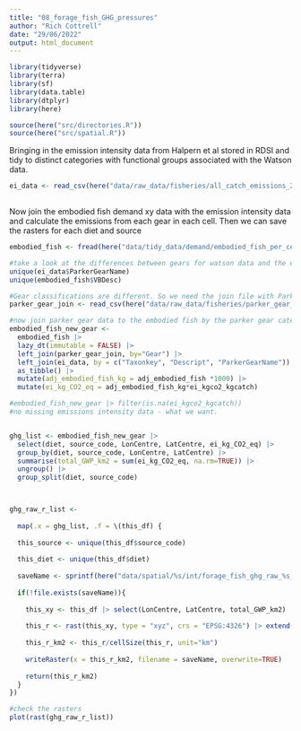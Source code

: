 ```yaml
---
title: "08_forage_fish_GHG_pressures"
author: "Rich Cottrell"
date: "29/06/2022"
output: html_document
---
```


```r
library(tidyverse)
library(terra)
library(sf)
library(data.table)
library(dtplyr)
library(here)

source(here("src/directories.R"))
source(here("src/spatial.R"))


```

Bringing in the emission intensity data from Halpern et al stored in RDSI and tidy to distinct categories with functional groups associated with the Watson data.
```r

ei_data <- read_csv(here("data/raw_data/fisheries/all_catch_emissions_2017.csv"))
  

```

Now join the embodied fish demand xy data with the emission intensity data and calculate the emissions from each gear in each cell. Then we can save the rasters for each diet and source

```r

embodied_fish <- fread(here("data/tidy_data/demand/embodied_fish_per_cell.csv"))

#take a look at the differences between gears for watson data and the ei data 
unique(ei_data$ParkerGearName)
unique(embodied_fish$VBDesc)

#Gear classifications are different. So we need the join file with Parker Data created in Halpern et al food systems project
parker_gear_join <- read_csv(here("data/raw_data/fisheries/parker_gear_join.csv"))

#now join parker gear data to the embodied fish by the parker gear categories, species and description from watson. Adjust the emissions intensities to reflect per tonne pressures
embodied_fish_new_gear <- 
  embodied_fish |> 
  lazy_dt(immutable = FALSE) |> 
  left_join(parker_gear_join, by="Gear") |> 
  left_join(ei_data, by = c("Taxonkey", "Descript", "ParkerGearName")) |> 
  as_tibble() |> 
  mutate(adj_embodied_fish_kg = adj_embodied_fish *1000) |> 
  mutate(ei_kg_CO2_eq = adj_embodied_fish_kg*ei_kgco2_kgcatch)

#embodied_fish_new_gear |> filter(is.na(ei_kgco2_kgcatch))
#no missing emissions intensity data - what we want.


ghg_list <- embodied_fish_new_gear |> 
  select(diet, source_code, LonCentre, LatCentre, ei_kg_CO2_eq) |> 
  group_by(diet, source_code, LonCentre, LatCentre) |> 
  summarise(total_GWP_km2 = sum(ei_kg_CO2_eq, na.rm=TRUE)) |> 
  ungroup() |> 
  group_split(diet, source_code)



ghg_raw_r_list <- 
  
  map(.x = ghg_list, .f = \(this_df) {
  
  this_source <- unique(this_df$source_code)
  
  this_diet <- unique(this_df$diet)
  
  saveName <- sprintf(here("data/spatial/%s/int/forage_fish_ghg_raw_%s_%s.tif"), this_diet, this_diet, this_source)
  
  if(!file.exists(saveName)){
    
    this_xy <- this_df |> select(LonCentre, LatCentre, total_GWP_km2)
    
    this_r <- rast(this_xy, type = "xyz", crs = "EPSG:4326") |> extend(ext(rast(res=0.5)))
    
    this_r_km2 <- this_r/cellSize(this_r, unit="km")
    
    writeRaster(x = this_r_km2, filename = saveName, overwrite=TRUE)
    
    return(this_r_km2)
  }
})

#check the rasters
plot(rast(ghg_raw_r_list))

```


